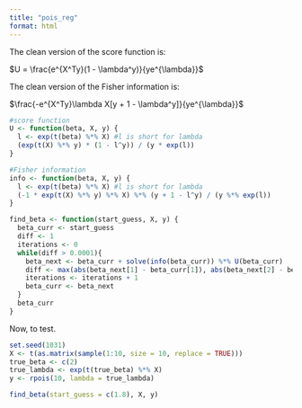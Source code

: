 ```yaml
---
title: "pois_reg"
format: html
---
```


The clean version of the score function is:

$U = \frac{e^{X^Ty}(1 - \lambda^y)}{ye^{\lambda}}$

The clean version of the Fisher information is:

$\frac{-e^{X^Ty}\lambda X[y + 1 - \lambda^y]}{ye^{\lambda}}$

```r
#score function
U <- function(beta, X, y) {
  l <- exp(t(beta) %*% X) #l is short for lambda
  (exp(t(X) %*% y) * (1 - l^y)) / (y * exp(l))
}

#Fisher information
info <- function(beta, X, y) {
  l <- exp(t(beta) %*% X) #l is short for lambda
  (-1 * exp(t(X) %*% y) %*% X) %*% (y + 1 - l^y) / (y %*% exp(l))
}
```

```r
find_beta <- function(start_guess, X, y) {
  beta_curr <- start_guess
  diff <- 1
  iterations <- 0
  while(diff > 0.0001){
    beta_next <- beta_curr + solve(info(beta_curr)) %*% U(beta_curr)
    diff <- max(abs(beta_next[1] - beta_curr[1]), abs(beta_next[2] - beta_curr[2]))
    iterations <- iterations + 1
    beta_curr <- beta_next
  }
  beta_curr
}
```

Now, to test.
```r
set.seed(1031)
X <- t(as.matrix(sample(1:10, size = 10, replace = TRUE)))
true_beta <- c(2)
true_lambda <- exp(t(true_beta) %*% X)
y <- rpois(10, lambda = true_lambda)

find_beta(start_guess = c(1.8), X, y)
```
